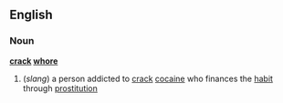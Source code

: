 ==English==
===Noun===
'''[[crack]] [[whore]]'''
#(''slang'') a person addicted to [[crack]] [[cocaine]] who finances the [[habit]] through [[prostitution]]